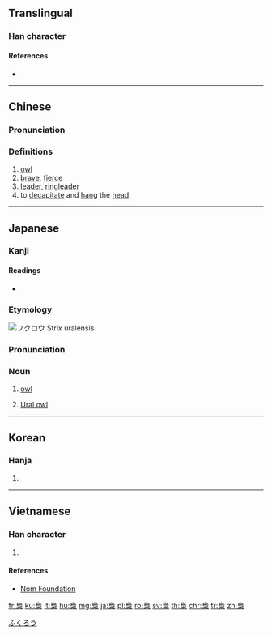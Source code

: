 {{also|枭}}
==Translingual==

===Han character===
{{Han char|rn=75|rad=木|as=07|sn=11|four=27904|canj=HAYD}}

====References====
* {{Han ref|kx=0529.160|dkj=14861|dj=0918.010|hdz=21217.110|uh=689F|ud=26783|bh=B1FA|bd=45562}}

----

==Chinese==
{{zh-forms|s=枭}}

===Pronunciation===
{{zh-pron
|m=xiāo
|c=hiu1
|mc=y
|oc=y
|ma=
|cat=n,a,v
}}

===Definitions===
# [[owl]]
# [[brave]], [[fierce]]
# [[leader]], [[ringleader]]
# to [[decapitate]] and [[hang]] the [[head]]

----

==Japanese==
{{wikispecies|Strix uralensis}}

===Kanji===
{{ja-kanji|grade=|rs=木07}}

====Readings====
* {{ja-readings|goon=[[きょう]] (kyō)|kanon=[[きょう]] (kyō)|kun=[[ふくろう]] (fukurō)}}

===Etymology===
{{wikipedia|lang=ja|フクロウ}}
{{wikipedia|lang=ja|フクロウ目}}
[[File:Uralka4.jpg|thumb|フクロウ ''Strix uralensis'']]
{{ja-kanjitab|ふくろう|yomi=k}}
{{rfe|lang=ja}}

===Pronunciation===
{{ja-pron|ふくろう|acc=2|acc2=3|dev=1}}

===Noun===
{{ja-noun|ふくろう|フクロウ|hhira=ふくろふ}}

# {{lb|ja|zoology|sort=ふくろう}} [[owl]]
# [[Ural owl]]

[[Category:ja:Owls|ふくろう]]

----

==Korean==

===Hanja===
{{ko-hanja|hangeul=효|eumhun=|rv=hyo|mr=hyo|y=hyo}}

# {{defn|lang=ko|sort=木07}}

----

==Vietnamese==

===Han character===
{{vi-hantu|[[kiêu]]|rs=木07}}

# {{defn|lang=vi|sort=木07}}

====References====
* [http://nomfoundation.org/common/nom_details.php?codepoint=689f Nom Foundation]

[[fr:梟]]
[[ku:梟]]
[[lt:梟]]
[[hu:梟]]
[[mg:梟]]
[[ja:梟]]
[[pl:梟]]
[[ro:梟]]
[[sv:梟]]
[[th:梟]]
[[chr:梟]]
[[tr:梟]]
[[zh:梟]]